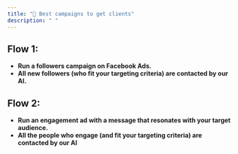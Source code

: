 ```yaml
---
title: "🫡 Best campaigns to get clients"
description: " "
---
```


## Flow 1:

- **Run a followers campaign on Facebook Ads.**
- **All new followers (who fit your targeting criteria) are contacted by our AI.**

## Flow 2:

- **Run an engagement ad with a message that resonates with your target audience.**
- **All the people who engage (and fit your targeting criteria) are contacted by our AI**
